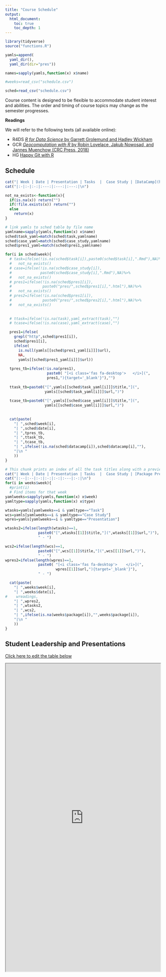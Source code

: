```yaml
---
title: "Course Schedule"
output:
  html_document:
    toc: true
    toc_depth: 1
---
```


```r
library(tidyverse)
source("functions.R")

yamls=append(
  yaml_dir(),
  yaml_dir(dir="pres"))

names=sapply(yamls,function(x) x$name)

#weeks=read_csv("schedule.csv")

sched=read_csv("schedule.csv")

```

Course content is designed to be flexible to accommodate student interest and abilities.  The order and timing of course topics may change as the semester progresses.  

**Readings**

We will refer to the following texts (all available online):

* R4DS [_R for Data Science_ by Garrett Grolemund and Hadley Wickham](http://r4ds.had.co.nz)
* GCR  [_Geocomputation with R_ by Robin Lovelace, Jakub Nowosad, and Jannes Muenchow (CRC Press, 2018)](https://geocompr.robinlovelace.net/)
* HG [Happy Git with R](https://happygitwithr.com/)


## Schedule

```r
cat("| Week | Date | Presentation | Tasks  |  Case Study | [DataCamp](https://www.datacamp.com/enterprise/geo511-fall-2020) | \n")
cat("|:-|:-|:-:|:---:|:---:|:---:|\n") 

not_na_exists<-function(x){
  if(is.na(x)) return("")
  if(!file.exists(x)) return("")
  else 
    return(x)
}

# link yamls to sched table by file name
yamlname=sapply(yamls,function(x) x$name)
sched$task_yaml=match(sched$task,yamlname)
sched$case_yaml=match(sched$case_study,yamlname)
sched$pres1_yaml=match(sched$pres1,yamlname)

for(i in sched$week){
  # task=ifelse(!is.na(sched$task[i]),paste0(sched$task[i],".Rmd"),NA)%>%
  #   not_na_exists()
  # case=ifelse(!is.na(sched$case_study[i]),
  #             paste0(sched$case_study[i],".Rmd"),NA)%>%
  #   not_na_exists()
  # pres1=ifelse(!is.na(sched$pres1[i]),
  #              paste0("pres/",sched$pres1[i],".html"),NA)%>%
  #   not_na_exists()
  # pres2=ifelse(!is.na(sched$pres1[i]),
  #              paste0("pres/",sched$pres2[i],".html"),NA)%>%
  #   not_na_exists()
  
  
  # ttask=ifelse(!is.na(task),yaml_extract(task),"")
  # tcase=ifelse(!is.na(case),yaml_extract(case),"")

  pres1=ifelse(
    grepl("http",sched$pres1[i]),
    sched$pres1[i],
    ifelse(
      is.null(yamls[[sched$pres1_yaml[i]]]$url),
      NA,
      yamls[[sched$pres1_yaml[i]]]$url))
 
  tpres_tb=ifelse(!is.na(pres1),
                   paste0( "[<i class='fas fa-desktop'>   </i>](",
                   pres1,"){target='_blank'}"),"")
 
  ttask_tb=paste0("[",yamls[[sched$task_yaml[i]]]$title,"](",
                  yamls[[sched$task_yaml[i]]]$url,")")
 
  tcase_tb=paste0("[",yamls[[sched$case_yaml[i]]]$title,"](",
                  yamls[[sched$case_yaml[i]]]$url,")")
  
  
  cat(paste(
    "| ",sched$week[i],
    "| ",sched$date[i],
    "| ",tpres_tb,
    "| ",ttask_tb,
    "| ",tcase_tb,
    "| ",ifelse(!is.na(sched$datacamp[i]),sched$datacamp[i],""),
    "|\n "
    ))
}
```

```r
# This chunk prints an index of all the task titles along with a preview of the sub-tasks 
cat("| Week | Date | Presentation | Tasks  |  Case Study | [Package Present](PackageIntro.html) |\n")
cat("|:--|:--|:-:|:-:|:-:|:---|:-:|\n") 
for(i in weeks$week){
  #print(i)
  # Find items for that week
yamlweeks=sapply(yamls,function(x) x$week)
yamltype=sapply(yamls,function(x) x$type)

wtasks=yamls[yamlweeks==i & yamltype=="Task"]
wcs=yamls[yamlweeks==i & yamltype=="Case Study"]
wpres=yamls[yamlweeks==i & yamltype=="Presentation"]

wtasks2=ifelse(length(wtasks)==1, 
               paste0("[",wtasks[[1]]$title,"](",wtasks[[1]]$url,")"), 
               " - ")

wcs2=ifelse(length(wcs)==1, 
               paste0("[",wcs[[1]]$title,"](",wcs[[1]]$url,")"), 
               " - ")
wpres2=ifelse(length(wpres)==1, 
               paste0( "[<i class='fas fa-desktop'>    </i>](",
                       wpres[[1]]$url,"){target='_blank'}"), 
               " - ")

  cat(paste(
    "| ",weeks$week[i],
    "| ",weeks$date[i],
#    wreadings,
    "| ",wpres2,
    "| ",wtasks2,
    "| ",wcs2,
    "| ",ifelse(is.na(weeks$package[i]),"",weeks$package[i]),
    "|\n "
    ))
}
```

## Student Leadership and Presentations

[Click here to edit the table below](https://docs.google.com/spreadsheets/d/1gG3uzYcu6xWbU5A_UqTWZSM1JhA3wRbLHfPVR5Ju9YI/edit?usp=sharing)

<iframe src="https://docs.google.com/spreadsheets/d/e/2PACX-1vSm_SdDqTPR5j7dXg_VeaUaKSxCVevvytsWQYKcT_kBCgOkKMsouHfafZ6wtbVjXaUSYxODReZgxAC3/pubhtml?gid=868447735&amp;single=true&amp;widget=true&amp;headers=false" style="height: 1000px; width: 100%;"></iframe>

